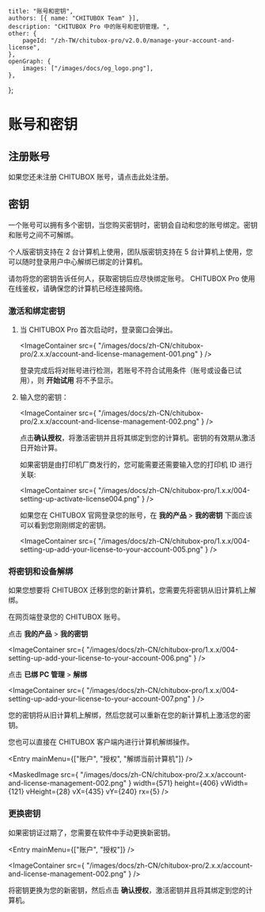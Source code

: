 
	title: "账号和密钥",
	authors: [{ name: "CHITUBOX Team" }],
	description: "CHITUBOX Pro 中的账号和密钥管理。",
	other: {
		pageId: "/zh-TW/chitubox-pro/v2.0.0/manage-your-account-and-license",
	},
	openGraph: {
		images: ["/images/docs/og_logo.png"],
	},
};

# 账号和密钥

## 注册账号

如果您还未注册 CHITUBOX 账号，请点击<NextLink href="https://cc.chitubox.com/register">此处</NextLink>注册。

## 密钥

一个账号可以拥有多个密钥，当您购买密钥时，密钥会自动和您的账号绑定。密钥和账号之间不可解绑。

个人版密钥支持在 2 台计算机上使用，团队版密钥支持在 5 台计算机上使用，您可以随时登录用户中心解绑已绑定的计算机。

<Admonition type="danger" title="危险">
	请勿将您的密钥告诉任何人，获取密钥后应尽快绑定账号。
</Admonition>

<Admonition type="note" title="注意">
	CHITUBOX Pro 使用在线鉴权，请确保您的计算机已经连接网络。
</Admonition>

### 激活和绑定密钥

1. 当 CHITUBOX Pro 首次启动时，登录窗口会弹出。

    <ImageContainer
    	src={
    		"/images/docs/zh-CN/chitubox-pro/2.x.x/account-and-license-management-001.png"
    	}
    />

    <Admonition type="note" title="注意">
    	登录完成后将对账号进行检测，若账号不符合试用条件（账号或设备已试用），则
    	<b>开始试用</b>
    	将不予显示。
    </Admonition>

1. 输入您的密钥：

    <ImageContainer
    	src={
    		"/images/docs/zh-CN/chitubox-pro/2.x.x/account-and-license-management-002.png"
    	}
    />

    点击**确认授权**，将激活密钥并且将其绑定到您的计算机。密钥的有效期从激活日开始计算。

    如果密钥是由打印机厂商发行的，您可能需要还需要输入您的打印机 ID 进行关联:

    <LicenseCard size={420} />

    <ImageContainer
    	src={
    		"/images/docs/zh-CN/chitubox-pro/1.x.x/004-setting-up-activate-license004.png"
    	}
    />

    如果您在 CHITUBOX 官网<NextLink href="https://cc.chitubox.com/login">登录</NextLink>您的账号，在 **我的产品** > **我的密钥** 下面应该可以看到您刚刚绑定的密钥。

    <ImageContainer
    	src={
    		"/images/docs/zh-CN/chitubox-pro/1.x.x/004-setting-up-add-your-license-to-your-account-005.png"
    	}
    />

### 将密钥和设备解绑

如果您想要将 CHITUBOX 迁移到您的新计算机，您需要先将密钥从旧计算机上解绑。

在网页端<NextLink href="https://cc.chitubox.com/login">登录您的 CHITUBOX 账号</NextLink>。

点击 **我的产品** > **我的密钥**

<ImageContainer
	src={
		"/images/docs/zh-CN/chitubox-pro/1.x.x/004-setting-up-add-your-license-to-your-account-006.png"
	}
/>

点击 **已绑 PC 管理** > **解绑**

<ImageContainer
	src={
		"/images/docs/zh-CN/chitubox-pro/1.x.x/004-setting-up-add-your-license-to-your-account-007.png"
	}
/>

您的密钥将从旧计算机上解绑，然后您就可以重新在您的新计算机上激活您的密钥。

您也可以直接在 CHITUBOX 客户端内进行计算机解绑操作。

<Entry mainMenu={["账户", "授权", "解绑当前计算机"]} />

<MaskedImage
	src={
		"/images/docs/zh-CN/chitubox-pro/2.x.x/account-and-license-management-002.png"
	}
	width={571}
	height={406}
	vWidth={121}
	vHeight={28}
	vX={435}
	vY={240}
	rx={5}
/>

### 更换密钥

如果密钥证过期了，您需要在软件中手动更换新密钥。

<Entry mainMenu={["账户", "授权"]} />

<ImageContainer
	src={
		"/images/docs/zh-CN/chitubox-pro/2.x.x/account-and-license-management-002.png"
	}
/>

将密钥更换为您的新密钥，然后点击 **确认授权**，激活密钥并且将其绑定到您的计算机。
